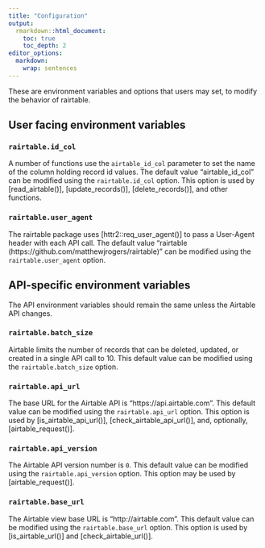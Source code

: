 ```yaml
---
title: "Configuration"
output:
  rmarkdown::html_document:
    toc: true
    toc_depth: 2
editor_options:
  markdown:
    wrap: sentences
---
```


These are environment variables and options that users may set, to modify the behavior of rairtable.

## User facing environment variables

### `rairtable.id_col`

A number of functions use the `airtable_id_col` parameter to set the name of the column holding record id values. The default value "airtable_id_col" can be modified using the `rairtable.id_col` option. This option is used by [read_airtable()], [update_records()], [delete_records()], and other functions.

### `rairtable.user_agent`

The rairtable package uses [httr2::req_user_agent()] to pass a User-Agent header with each API call. The default value "rairtable (https://github.com/matthewjrogers/rairtable)" can be modified using the  `rairtable.user_agent` option.

## API-specific environment variables

The API environment variables should remain the same unless the Airtable API changes.

### `rairtable.batch_size`

Airtable limits the number of records that can be deleted, updated, or created in a single API call to 10. This default value can be modified using the `rairtable.batch_size` option.

### `rairtable.api_url`

The base URL for the Airtable API is "https://api.airtable.com". This default value can be modified using the `rairtable.api_url` option. This option is used by [is_airtable_api_url()], [check_airtable_api_url()], and, optionally, [airtable_request()].

### `rairtable.api_version`

The Airtable API version number is `0`. This default value can be modified using
the `rairtable.api_version` option. This option may be used by
[airtable_request()].

### `rairtable.base_url`

The Airtable view base URL is "http://airtable.com". This default value can be modified using the `rairtable.base_url` option. This option is used by [is_airtable_url()] and [check_airtable_url()].
